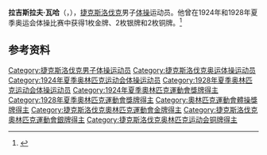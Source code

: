 {{NoteTA|G1=Sports}}
'''拉吉斯拉夫·瓦哈'''（{{lang-cs|Ladislav Vácha}}，{{bd|1899年|3月21日|1943年|6月28日}}），[[捷克斯洛伐克|捷克斯洛伐克]]男子[[体操|体操]]运动员。他曾在1924年和1928年夏季奥运会体操比赛中获得1枚金牌、2枚银牌和2枚铜牌。<ref>{{Cite web|title=Ladislav VACHA|url=https://www.olympic.org/ladislav-vacha|accessdate=2021-03-28|work=International Olympic Committee|archive-date=2017-03-26|archive-url=https://web.archive.org/web/20170326212304/https://www.olympic.org/ladislav-vacha|dead-url=no}}</ref>

== 参考资料 ==
{{reflist}}

{{奥林匹克运动会体操比赛男子个人双杠冠军}}

{{Authority control}}
{{DEFAULTSORT:Vácha, Ladislav}}
[[Category:捷克斯洛伐克男子体操运动员|Category:捷克斯洛伐克男子体操运动员]]
[[Category:捷克斯洛伐克奥运体操运动员|Category:捷克斯洛伐克奥运体操运动员]]
[[Category:1924年夏季奥林匹克运动会体操运动员|Category:1924年夏季奥林匹克运动会体操运动员]]
[[Category:1928年夏季奥林匹克运动会体操运动员|Category:1928年夏季奥林匹克运动会体操运动员]]
[[Category:1924年夏季奧林匹克運動會獎牌得主|Category:1924年夏季奧林匹克運動會獎牌得主]]
[[Category:1928年夏季奧林匹克運動會獎牌得主|Category:1928年夏季奧林匹克運動會獎牌得主]]
[[Category:奧林匹克運動會體操獎牌得主|Category:奧林匹克運動會體操獎牌得主]]
[[Category:捷克斯洛伐克奧林匹克運動會金牌得主|Category:捷克斯洛伐克奧林匹克運動會金牌得主]]
[[Category:捷克斯洛伐克奧林匹克運動會銀牌得主|Category:捷克斯洛伐克奧林匹克運動會銀牌得主]]
[[Category:捷克斯洛伐克奥林匹克运动会铜牌得主|Category:捷克斯洛伐克奥林匹克运动会铜牌得主]]